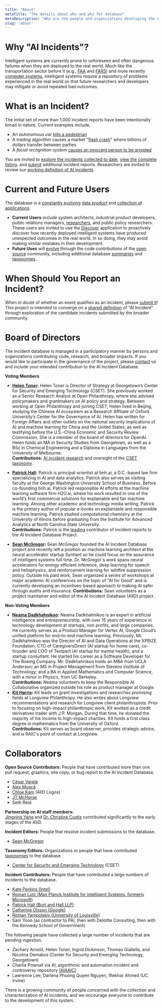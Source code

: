 ```yaml
---
title: "About"
metaTitle: "The details about who and why for database"
metaDescription: "Who are the people and organizations developing the AIID and why are we developing it?"
slug: 'about'
---
```



# Why "AI Incidents"?

Intelligent systems are currently prone to unforeseen and often dangerous failures when they are deployed to the real world. Much like the transportation sector before it (e.g., [FAA](https://www.faa.gov/data_research/accident_incident/) and [FARS](https://www.nhtsa.gov/research-data/fatality-analysis-reporting-system-fars)) and more recently [computer systems](https://cve.mitre.org/cve/), intelligent systems require a repository of problems experienced in the real world so that future researchers and developers may mitigate or avoid repeated bad outcomes.

# What is an Incident?

The initial set of more than 1,000 incident reports have been intentionally broad in nature. Current examples include,

* An *autonomous car* [kills a pedestrian](/cite/4)
* A *trading algorithm* causes a market "[flash crash](/cite/28)" where billions of dollars transfer between parties
* A *facial recognition system* [causes an innocent person to be arrested](/cite/74)

You are invited to [explore the incidents collected to date](/apps/discover), [view the complete listing](/summaries/incidents), and [submit](/apps/submit) additional incident reports. Researchers are invited to review our [working definition of AI incidents](/research/1-criteria).

# Current and Future Users

The database is a [constantly evolving](/research/2-roadmap) [data product](/develop) and [collection of applications](/apps).

* **Current Users** include system architects, industrial product developers, public relations managers, [researchers](/research), and public policy researchers. These users are invited to use the [Discover](/apps/discover) application to proactively discover how recently deployed intelligent systems have produced unexpected outcomes in the real world. In so doing, they may avoid making similar mistakes in their development.
* **Future Uses** will [evolve](/research/2-roadmap) through the code contributions of the [open source](https://github.com/PartnershipOnAI/aiid) community, including additional database [summaries](/summaries) and [taxonomies](/research/2-roadmap).

# When Should You Report an Incident?

When in doubt of whether an event qualifies as an incident, please [submit it](/apps/submit)! This project is intended to converge on a [shared definition](/research/1-criteria) of "AI Incident" through exploration of the candidate incidents submitted by the broader community.

# Board of Directors

The incident database is managed in a participatory manner by persons and organizations contributing code, research, and broader impacts. If you would like to participate in the governance of the project, please [contact](/contact) us and include your intended contribution to the AI Incident Database.

**Voting Members**

* **[Helen Toner](https://cset.georgetown.edu/staff/helen-toner/):** Helen Toner is Director of Strategy at Georgetown’s Center for Security and Emerging Technology (CSET). She previously worked as a Senior Research Analyst at Open Philanthropy, where she advised policymakers and grantmakers on AI policy and strategy. Between working at Open Philanthropy and joining CSET, Helen lived in Beijing, studying the Chinese AI ecosystem as a Research Affiliate of Oxford University’s Center for the Governance of AI. Helen has written for Foreign Affairs and other outlets on the national security implications of AI and machine learning for China and the United States, as well as testifying before the U.S.-China Economic and Security Review Commission. She is a member of the board of directors for OpenAI. Helen holds an MA in Security Studies from Georgetown, as well as a BSc in Chemical Engineering and a Diploma in Languages from the University of Melbourne.  
**Contributions:** [AI incident research](https://cset.georgetown.edu/publication/ai-accidents-an-emerging-threat/) and oversight of the [CSET taxonomy](https://incidentdatabase.ai/taxonomy/cset).

* **[Patrick Hall](https://business.gwu.edu/johnston-patrick-hall):** Patrick is principal scientist at bnh.ai, a D.C.-based law firm specializing in AI and data analytics. Patrick also serves as visiting faculty at the George Washington University School of Business. Before co-founding bnh.ai, Patrick led responsible AI efforts at the machine learning software firm H2O.ai, where his work resulted in one of the world’s first commercial solutions for explainable and fair machine learning. Among other academic and technology media writing, Patrick is the primary author of popular e-books on explainable and responsible machine learning. Patrick studied computational chemistry at the University of Illinois before graduating from the Institute for Advanced Analytics at North Carolina State University.  
**Contributions:** Patrick is the [leading](https://incidentdatabase.ai/summaries/leaderboard) contributor of incident reports to the AI Incident Database Project.

* **[Sean McGregor](https://seanbmcgregor.com/):** Sean McGregor founded the AI Incident Database project and recently left a position as machine learning architect at the neural accelerator startup Syntiant so he could focus on the assurance of intelligent systems full time. Dr. McGregor's work spans neural accelerators for energy efficient inference, deep learning for speech and heliophysics, and reinforcement learning for wildfire suppression policy. Outside his paid work, Sean organized a series of workshops at major academic AI conferences on the topic of "AI for Good" and is currently developing an incentives-based approach to making AI safer through audits and insurance. **Contributions:** Sean volunteers as a project maintainer and editor of the AI Incident Database (AIID) project.

**Non-Voting Members**

* **[Neama Dadkhahnikoo](https://www.linkedin.com/in/neama/):** Neama Dadkhahnikoo is an expert in artificial intelligence and entrepreneurship, with over 15 years of experience in technology development at startups, non profits, and large companies. He currently serves as a Product Manager for Vertex AI, Google Cloud’s unified platform for end-to-end machine learning. Previously, Mr. Dadkhahnikoo was the Director of AI and Data Operations at the XPRIZE Foundation, CTO of CaregiversDirect (AI startup for home care), co-founder and COO of Textpert (AI startup for mental health), and a startup consultant. He started his career as a Software Developer for The Boeing Company. Mr. Dadkhahnikoo holds an MBA from UCLA Anderson; an MS in Project Management from Stevens Institute of Technology; and a BA in Applied Mathematics and Computer Science, with a minor in Physics, from UC Berkeley.  
**Contributions:** Neama volunteers to keep the Responsible AI Collaborative organized outside his role as product manager at Google.
* **[Kit Harris](https://www.linkedin.com/in/kitharris/):** Kit leads on grant investigations and researches promising fields at Longview Philanthropy. He also writes about Longview recommendations and research for Longview client philanthropists. Prior to focusing on high-impact philanthropic work, Kit worked as a credit derivatives trader with J.P. Morgan. During that time, he donated the majority of his income to high-impact charities. Kit holds a first class degree in mathematics from the University of Oxford.  
**Contributions:** Kit serves as board observer, provides strategic advice, and is RAIC's point of contact at Longview.


# Collaborators

**Open Source Contributors:** People that have contributed more than one pull request, graphics, site copy, or bug report to the AI Incident Database.

* [César Varela](https://github.com/cesarvarela)
* [Alex Muscă](https://github.com/alexmcode)
* [Chloe Kam](http://kamchy.com) (AIID Logos)
* [JT McHorse](https://github.com/jt-mchorse)
* Seth Reid

**Partnership on AI staff members:**  
[Jingying Yang](https://www.linkedin.com/in/jingyingyang/) and [Dr. Christine Custis](https://www.su.edu/symposium/business-symposium-speakers/christine-custis/) contributed significantly to the early stages of the AIID.

**Incident Editors:** People that resolve incident submissions to the database.

* [Sean McGregor](https://seanbmcgregor.com/)

**Taxonomy Editors:** Organizations or people that have contributed [taxonomies](https://incidentdatabase.ai/taxonomies) to the database.

* [Center for Security and Emerging Technology](https://cset.georgetown.edu/) (CSET)

**Incident Contributors:** People that have contributed a large numbers of incidents to the database.

* [Kate Perkins (Intel)](/apps/discover?display=details&lang=en&page=1&submitters=Kate%20Perkins)
* [Roman Lutz (Max Planck Institute for Intelligent Systems, formerly Microsoft)](/apps/discover?display=details&lang=en&page=1&submitters=Roman%20Lutz)
* [Patrick Hall (Burt and Hall LLP)](/apps/discover?display=details&lang=en&page=1&submitters=Patrick%20Hall%20%28BNH.ai%29)
* [Catherine Olsson (Google)](/apps/discover?display=details&lang=en&page=1&submitters=Catherine%20Olsson)
* [Roman Yampolskiy (University of Louisville)](/apps/discover?display=details&lang=en&page=1&submitters=Roman%20Yampolskiy)
* Sam Yoon (as contractor to PAI, then with Deloitte Consulting, then with the Kennedy School of Government)

The following people have collected a large number of incidents that are pending ingestion.

* Zachary Arnold, Helen Toner, Ingrid Dickinson, Thomas Giallella, and Nicolina Demakos (Center for Security and Emerging Technology, Georgetown)
* Charlie Pownall via AI, algorithmic and automation incident and controversy repository [(AIAAIC)](https://www.aiaaic.org/)
* Lawrence Lee, Darlena Phuong Quyen Nguyen, Iftekhar Ahmed (UC Irvine)

There is a growing community of people concerned with the collection and characterization of AI incidents, and we encourage everyone to contribute to the development of this system.

<Leaderboards />
<br />

<Sponsors />
